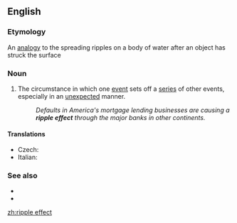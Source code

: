 ==English==

===Etymology===
An [[analogy]] to the spreading ripples on a body of water after an object has struck the surface

===Noun===
{{en-noun}}

# The circumstance in which one [[event]] sets off a [[series]] of other events, especially in an [[unexpected]] manner.
#: ''Defaults in America's mortgage lending businesses are causing a '''ripple effect''' through the major banks in other continents.''

====Translations====
{{trans-top|one event setting off a series of other events}}
* Czech: {{t|cs|řetězová reakce|f}}
* Italian: {{t|it|effetto onda|m}}
{{trans-mid}}
{{trans-bottom}}

===See also===
* {{l|en|butterfly effect}}
* {{l|en|domino effect}}

[[zh:ripple effect]]